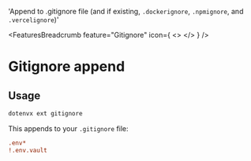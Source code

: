 
  'Append to .gitignore file (and if existing, `.dockerignore`, `.npmignore`, and `.vercelignore`)'

<FeaturesBreadcrumb feature="Gitignore" icon={
  <>
    <Logo className="w-10 h-10" />
  </>
} />
# Gitignore append
<GuideHeading lead={description} />

## Usage

```bash
dotenvx ext gitignore
```

This appends to your `.gitignore` file:

```ini {{ title: '.gitignore' }}
.env*
!.env.vault
```

